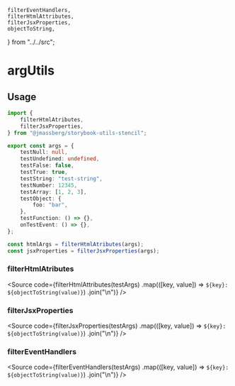     filterEventHandlers,
    filterHtmlAttributes,
    filterJsxProperties,
    objectToString,
} from "../../src";

<Meta title="Utilities/argUtils" />

# argUtils

## Usage

```typescript
import {
    filterHtmlAtributes,
    filterJsxProperties,
} from "@jmassberg/storybook-utils-stencil";

export const args = {
    testNull: null,
    testUndefined: undefined,
    testFalse: false,
    testTrue: true,
    testString: "test-string",
    testNumber: 12345,
    testArray: [1, 2, 3],
    testObject: {
        foo: "bar",
    },
    testFunction: () => {},
    onTestEvent: () => {},
};

const htmlArgs = filterHtmlAtributes(args);
const jsxProperties = filterJsxProperties(args);
```

### filterHtmlAtributes

<Source
    code={filterHtmlAttributes(testArgs)
        .map(([key, value]) => `${key}: ${objectToString(value)}`)
        .join("\n")}
/>

### filterJsxProperties

<Source
    code={filterJsxProperties(testArgs)
        .map(([key, value]) => `${key}: ${objectToString(value)}`)
        .join("\n")}
/>

### filterEventHandlers

<Source
    code={filterEventHandlers(testArgs)
        .map(([key, value]) => `${key}: ${objectToString(value)}`)
        .join("\n")}
/>
